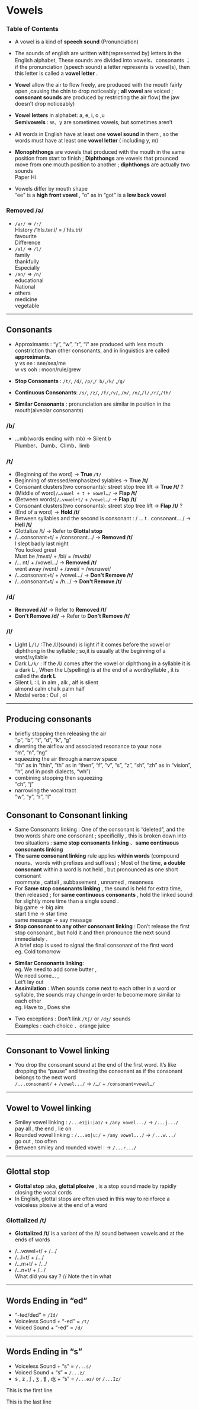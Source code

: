 # Vowels  

### Table of Contents

* A vowel is a kind of **speech sound** (Pronunciation)
* The sounds of english are written with(represented by) letters in the English alphabet, These sounds are divided into vowels、consonants ；
if the pronunciation (speech sound) a letter represents is vowel(s), then this letter is called a **vowel letter** .
* **Vowel** allow the air to flow freely, are produced with the mouth fairly open ,causing the chin to drop noticeably ; **all vowel** are voiced ; **consonant sounds** are produced by restricting the air flow( the jaw doesn’t drop noticeably)

* **Vowel letters** in alphabet: a, e, i, o ,u\
**Semivowels** : w、y are sometimes vowels, but sometimes aren’t
* All words in English have at least one **vowel sound** in them , so the words must have at least one **vowel letter** ( including y, m)
* **Monophthongs** are vowels that produced with the mouth in the same position from start to finish ; **Diphthongs** are vowels that prounced move from one mouth position to another ; **diphthongs** are actually two sounds  
Paper Hi
* Vowels differ by mouth shape  
“ee” is a **high front vowel** , “o” as in “got” is a **low back vowel**

### Removed /ə/
* `/ər/` => `/r/`  
History /'hIs.tər.i/ = /'hIs.tri/  
favourite  
Difference
* `/əl/` => `/l/`  
family  
thankfully  
Especially
* `/ən/` => `/n/`  
educational  
National
* others  
medicine  
vegetable

***

## Consonants
* Approximants : “y”, “w”, “r”, “l”  are produced with less mouth constriction than other consonants, and in linguistics are called **approximants**.  
y vs ee : see/sea/me  
w vs ooh : moon/rule/grew
 
* **Stop Consonants** : `/t/`, `/d/`, `/p/`,`/ b/`,`/k/` ,`/g/` 
* **Continuous Consonants**: `/s/`, `/z/`, `/f/`,`/v/`, `/m/`, `/n/`,`/l/`,`/r/`,`/th/` 

* **Similar Consonants** : pronunciation are similar in position in the mouth(alveolar consonants)  

### /b/
* ...mb(words ending with mb) -> Silent b  
Plumber、Dumb、Climb、limb
### /t/
* (Beginning of the word) -> **True `/t/`**
* Beginning of stressed/emphasized sylables -> **True /t/**
* Consonant clusters(two consonants): street stop tree lift -> **True /t/** ?
* (Middle of word)`/…vowel + t + vowel…/` -> **Flap /t/**
* (Between words)`/…vowel+t/` + `/vowel…/` -> **Flap /t/**
* Consonant clusters(two consonants): street stop tree lift -> **Flap /t/** ?
* (End of a word) -> **Hold /t/**
* Between syllables and the second is consonant : / … t . consonant… / -> **Hell /t/**
* Glottalize /t/ -> Refer to **Glottal stop**
* /…consonant+t/ + /consonant…/ -> **Removed /t/**  
I slept badly last night  
You looked great  
Must be /mʌst/ + /bi/ = /mʌsbi/
* /… nt/ + /vowel…/ -> **Removed /t/**  
  went away /wɛnt/ + /ɜwei/ = /wɛnɜwei/
* /…consonant+t/ + /vowel…/ -> **Don't Remove /t/**
* /…consonant+t/ + /h…/ -> **Don't Remove /t/**
### /d/
* **Removed /d/** -> Refer to **Removed /t/**
* **Don't Remove /d/** -> Refer to **Don't Remove /t/**


### /l/
* Light L`/l/` :The /l/(sound) is light if it comes before the vowel or diphthong in the syllable ; so,it is usually at the beginning of a word/syllable
* Dark L`/ɫ/` :  If the /l/ comes after the vowel or diphthong in a syllable it is a dark L , When the L(spelling) is at the end of a word/syllable , it is called the **dark L**
* Silent L : L in alm , alk ,  alf is slient  
almond calm chalk palm half 
* Modal verbs : Oul , ol

***
## Producing consonants
* briefly stopping then releasing the air  
“p”, “b”, “t”, “d”, “k”, “g”
* diverting the airflow and associated resonance to your nose  
“m”, “n”, “ng”
* squeezing the air through a narrow space  
“th” as in “thin”, “th” as in “then”, “f”, “v”, “s”, “z”, “sh”, “zh” as in “vision”, “h”, and in posh dialects, “wh”)
* combining stopping then squeezing  
“ch”, “j”
* narrowing the vocal tract  
“w”, “y”, “r”, “l”


## Consonant to Consonant linking

- Same Consonants linking : One of the consonant is “deleted”, and the two words share one consonant ; specificilly , this is broken down into two situations : **same stop consonants linking** 、**same continuous consonants linking**
- **The same consonant linking** rule applies **within words** (compound nouns、words with prefixes and suffixes) ; Most of the time, **a double consonant** within a word is not held , but pronounced as one short consonant  
roommate , cattail , subbasement , unnamed , meanness
- For **Same stop consonants linking** , the sound is held for extra time, then released ; for **same continuous consonants** , hold the linked sound for slightly more time than a single sound .  
big game → big aim  
start time → star time  
same message → say message
- **Stop consonant to any other consonant linking** : Don’t release the first stop consonant , but hold it and then pronounce the next sound immediately .  
A brief stop is used to signal the final consonant of the first word  
eg. Cold tomorrow
* **Similar Consonants linking**:  
eg. We need to add some butter ,  
We need some… ,  
Let’t lay out
* **Assimilation** : When sounds come next to each other in a word or syllable, the sounds may change in order to become more similar to each other  
eg. Have to , Does she
- Two exceptions : Don’t link `/tʃ/` or `/dʒ/` sounds  
  Examples : each choice 、orange juice

***

## Consonant to Vowel linking
- You drop the consonant sound at the end of the first word. It’s like dropping the “pause” and treating the consonant as if the consonant belongs to the next word  
`/...consonant/` + `/vowel.../` -> `/…/` + `/consonant+vowel…/`

***

## Vowel to Vowel linking
* Smiley vowel linking :  `/...eɪ|i:|aɪ/` + `/any vowel.../` -> `/...j.../`  
pay all , the end , lie on
* Rounded vowel linking : `/...əʊ|u:/` + `/any vowel.../` -> `/...w.../`  
go out , too often
* Between smiley and rounded vowel : -> `/...r.../`   

***

## Glottal stop
* **Glottal stop** :aka, **glottal plosive** , is a stop sound made by rapidly closing the vocal cords
* In English, glottal stops are often used in this way to reinforce a voiceless plosive at the end of a word
### Glottalized /t/
* **Glottalized /t/** is a variant of the /t/ sound between vowels and at the ends of words
- /…vowel+t/ + /…/
- /…l+t/ + /…/
- /…m+t/ + /…/
- /…n+t/ + /…/  
What did you say ? // Note the t in what

***

## Words Ending in “ed”
- “-ted/ded” = `/Id/`
- Voiceless Sound + “-ed” = `/t/`
- Voiced Sound + “-ed” = `/d/`

***
## Words Ending in “s”
- Voiceless Sound + “s” = `/...s/`
- Voiced Sound + “s” = `/...z/`
- s , z , ʃ , ʒ , ʧ , ʤ + “s” = `/...əz/` or `/...Iz/`

This is the first line





This is the last line
